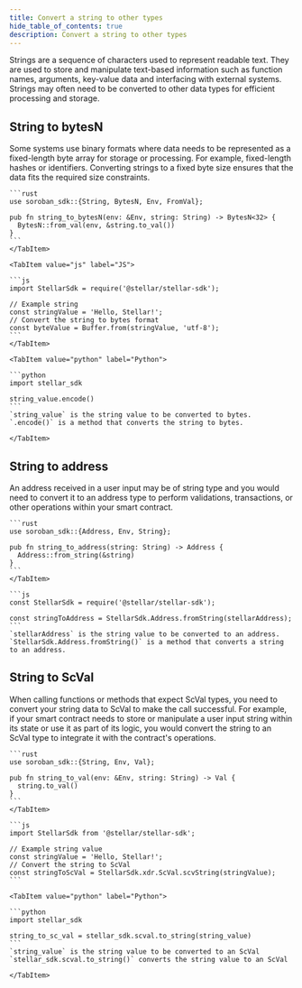 ```yaml
---
title: Convert a string to other types
hide_table_of_contents: true
description: Convert a string to other types
---
```



Strings are a sequence of characters used to represent readable text. They are used to store and manipulate text-based information such as function names, arguments, key-value data and interfacing with external systems. Strings may often need to be converted to other data types for efficient processing and storage.

## String to bytesN

Some systems use binary formats where data needs to be represented as a fixed-length byte array for storage or processing. For example, fixed-length hashes or identifiers. Converting strings to a fixed byte size ensures that the data fits the required size constraints.

<Tabs groupId="language" defaultValue="rust">
    <TabItem value="rust" label="Rust">
  
    ```rust
    use soroban_sdk::{String, BytesN, Env, FromVal};

    pub fn string_to_bytesN(env: &Env, string: String) -> BytesN<32> {
      BytesN::from_val(env, &string.to_val())
    }
    ```
    </TabItem>

    <TabItem value="js" label="JS">

    ```js
    import StellarSdk = require('@stellar/stellar-sdk');

    // Example string
    const stringValue = 'Hello, Stellar!';
    // Convert the string to bytes format
    const byteValue = Buffer.from(stringValue, 'utf-8');
    ```
    </TabItem>

    <TabItem value="python" label="Python">

    ```python
    import stellar_sdk

    string_value.encode()
    ```
    `string_value` is the string value to be converted to bytes.
    `.encode()` is a method that converts the string to bytes.

    </TabItem>

</Tabs>

## String to address

An address received in a user input may be of string type and you would need to convert it to an address type to perform validations, transactions, or other operations within your smart contract.

<Tabs groupId="language" defaultValue="rust">
    <TabItem value="rust" label="Rust">
  
    ```rust
    use soroban_sdk::{Address, Env, String};

    pub fn string_to_address(string: String) -> Address {
      Address::from_string(&string)
    }
    ```
    </TabItem>

  <TabItem value="js" label="JS">

    ```js
    const StellarSdk = require('@stellar/stellar-sdk');

    const stringToAddress = StellarSdk.Address.fromString(stellarAddress);
    ```
    `stellarAddress` is the string value to be converted to an address.
    `StellarSdk.Address.fromString()` is a method that converts a string to an address.

  </TabItem>

</Tabs>

## String to ScVal

When calling functions or methods that expect ScVal types, you need to convert your string data to ScVal to make the call successful. For example, if your smart contract needs to store or manipulate a user input string within its state or use it as part of its logic, you would convert the string to an ScVal type to integrate it with the contract's operations.

<Tabs groupId="language" defaultValue="rust">
    <TabItem value="rust" label="Rust">
  
    ```rust
    use soroban_sdk::{String, Env, Val};

    pub fn string_to_val(env: &Env, string: String) -> Val {
      string.to_val()
    }
    ```
    </TabItem>

  <TabItem value="js" label="JS">

    ```js
    import StellarSdk from '@stellar/stellar-sdk';

    // Example string value
    const stringValue = 'Hello, Stellar!';
    // Convert the string to ScVal
    const stringToScVal = StellarSdk.xdr.ScVal.scvString(stringValue);
    ```

  </TabItem>

    <TabItem value="python" label="Python">

    ```python
    import stellar_sdk

    string_to_sc_val = stellar_sdk.scval.to_string(string_value)
    ```
    `string_value` is the string value to be converted to an ScVal
    `stellar_sdk.scval.to_string()` converts the string value to an ScVal

    </TabItem>

</Tabs>
